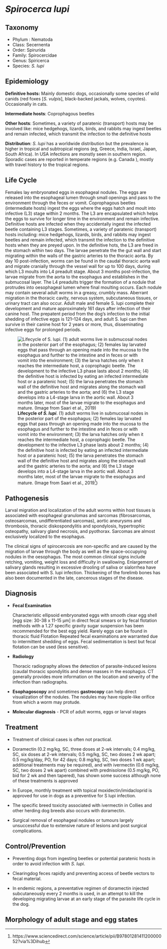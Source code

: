 
# *Spirocerca lupi*


## Taxonomy

* Phylum : Nematoda
* Class: Secernenta
* Order: Spirurida
* Family: Spirocercidae
* Genus: Spiricerca
* Species: _S. lupi_


## Epidemiology

**Definitive hosts:** Mainly domestic dogs, occasionally some species of wild canids (red foxes [_S. vulpis_], black-backed jackals, wolves, coyotes). Occasionally in cats.

**Intermediate hosts**: Coprophagous beetles

**Other hosts**: Sometimes, a variety of paratenic (transport) hosts may be involved like: mice hedgehogs, lizards, birds, and rabbits may ingest beetles and remain infected, which transmit the infection to the definitive hosts

**Distribution**: _S. lupi_ has a worldwide distribution but the prevalence is higher in  tropical and subtropical regions (eg, Greece, India, Israel, Japan, South Africa). In USA infections are monstly seen in southern region. Sporadic cases are reported in temperate regions (e.g. Canada ), mostly with travel history to the tropical regions.


## Life Cycle

Females lay embryonated eggs in esophageal nodules. The eggs are released into the esophageal lumen through small openings and pass to the environment through the feces or vomit. Coprophagous beetles (intermediate hosts) ingest the eggs where the eggs hatch and moult into infective (L3) stage within 2 months. The L3 are encapsulated which helps the eggs to survive for longer time in the environment and remain infective. Definitive hosts are infected when they accidentally ingest the infected beetle containing L3 stages. Sometimes, a variety of paratenic (transport) hosts including: mice hedgehogs, lizards, birds, and rabbits may ingest beetles and remain infected, which transmit the infection to the definitive hosts when they are preyed upon. In the definitive hots, the L3 are freed in the stomach within two days. The larvae penetrate the the gut wall and start migrating within the walls of the gastric arteries to the thoracic aorta. By day 10 post-infection, worms can be found in the caudal thoracic aorta wall and migrate cranially through the vessel wall for up to 100 days, during which L3 moults into L4 preadult stage. About 3 months post-infection, the larvae migrate from the aorta to the esophagus and establishes in the submucosal layer. The L4 preadults trigger the formation of a nodule that protrudes into oesophageal lumen where final moulting occurs. Each nodule may contain several adult worms in a greasy, crumbly mass. Aberrant migration in the thoracic cavity, nervous system, subcutaneous tissues, or urinary tract can also occur. Adult male and female S. lupi complete their development and mature approximately 161 days after infection of their canine host. The prepatent period from the dog’s infection to the initial shedding of infective eggs is 121–124 days, and adult S. lupi can then survive in their canine host for 2 years or more, thus, disseminating infective eggs for prolonged periods.

![**Lifecycle of _S. lupi_**. (1) adult worms live in submucosal nodes in the posterior part of the esophagus; (2) females lay larvated eggs that pass through an opening made into the mucosa to the esophagus and further to the intestine and in feces or with vomit into the environment; (3) the larva hatches only when it reaches the intermediate host, a coprophagic beetle. The development to the infective L3 phase lasts about 2 months; (4) the definitive host is infected by eating an infected intermediate host or a paratenic host; (5) the larva penetrates the stomach wall of the definitive host and migrates along the stomach wall and the gastric arteries to the aorta; and (6) the L3 stage develops into a L4-stage larva in the aortic wall. About 3 months later, most of the larvae migrate to the esophagus and mature. (Image from Saari et al., 2019[^2])](images/s.lupi.lifecycle.jpg)


## Pathogenesis

Larval migration and localization of the adult worms within host tissues is associated with esophageal granulomas and sarcomas (fibrosarcomas, osteosarcomas, undifferentiated sarcomas), aortic aneurysms and thrombosis, thoracic diskospondylitis and spondylosis, hypertrophic osteopathy, salivary gland necrosis, and pyothorax. Sarcomas are almost exclusively localized to the esophagus.

The clinical signs of spirocercosis are non-specific and are caused by the migration of larvae through the body as well as the space-occupying nodules in the oesophagus. The most common clinical signs include retching, vomiting, weight loss and difficulty in swallowing. Enlargement of salivary glands resulting in excessive drooling of saliva or sialorrhea have been associated with S. lupi infection. Thickening of the forelimb bones has also been documented in the late, cancerous stages of the disease.

## Diagnosis

- __Fecal Examination__

  Characteristic ellipsoid embryonated eggs with smooth clear egg shell [egg size: 30-38 x 11-15 µm] in direct fecal smears or by fecal flotation methods with a 1.27 specific gravity sugar suspension has been recommended for the best egg yield. Rarely eggs can be found in thoracic fluid Flotation Repeated fecal examinations are warranted due to intermittent shedding of eggs. Fecal sedimentation is best but fecal flotation can be used (less sensitive).

- __Radiology__

  Thoracic radiography allows the detection of parasite-induced lesions (caudal thoracic spondylitis and dense masses in the esophagus. CT generally provides more information on the location   and severity of the infection than radiographs.

- __Esophagoscopy__ and sometimes __gastrocopy__ can help direct visualization of the nodules. The nodules may have nipple-like orifice from which a worm may protude.

- __Molecular diagnosis__ - PCR of adult worms, eggs or larval stages

## Treatment

* Treatment of clinical cases is often not practical.

* Doramectin (0.2 mg/kg, SC, three doses at 2-wk intervals; 0.4 mg/kg, SC, six doses at 2-wk intervals; 0.5 mg/kg, SC, two doses 2 wk apart; 0.5 mg/kg/day, PO, for 42 days; 0.8 mg/kg, SC, two doses 1 wk apart; additional treatments may be required), and with ivermectin (0.6 mg/kg, SC, two doses 2 wk apart) combined with prednisolone (0.5 mg/kg, PO, bid for 2 wk and then tapered), has shown some success although none of these treatments is approved

* In Europe, monthly treatment with topical moxidectin/imidacloprid is approved for use in dogs as a preventive for S lupi infection.

* The specific breed toxicity associated with ivermectin in Collies and other herding dog breeds also occurs with doramectin.

* Surgical removal of esophageal nodules or tumours largely unsuccessful due to extensive nature of lesions and post surgical complications.

## Control/Prevention

* Preventing dogs from ingesting beetles or potential paratenic hosts in order to avoid infection with *S. lupi*.

* Clearingdog feces rapidly and preventing access of beetle vectors to fecal material.

* In endemic regions, a preventative regimen of doramectin injected subcutaneously every 2 months is used, in an attempt to kill the developing migrating larvae at an early stage of the parasite life cycle in the dog.


[^2]: https://www.sciencedirect.com/science/article/pii/B9780128141120000052?via%3Dihub


## Morphology of adult stage and egg states
